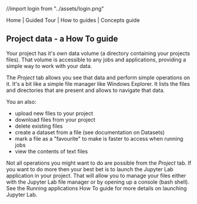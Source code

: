 //import login from "../assets/login.png"

<Head>
  <title>Project data - a How To guide</title>
</Head>

<InternalLink href="/">Home</InternalLink> |
<InternalLink href="../guided-tour">Guided Tour</InternalLink> |
<InternalLink href="../how-to">How to guides</InternalLink> |
<InternalLink href="../concepts">Concepts guide</InternalLink>

## Project data - a How To guide

Your project has it's own data volume (a directory containing your projects files).
That volume is accessible to any jobs and applications, providing a simple way to work with your data.

The *Project* tab allows you see that data and perform simple operations on it.
It's a bit like a simple file manager like Windows Explorer. It lists the files and directories that are present and
allows to navigate that data.

You an also:

- upload new files to your project
- download files from your project
- delete existing files
- create a dataset from a file (see documentation on Datasets)
- mark a file as a "favourite" to make is faster to access when running jobs
- view the contents of text files

Not all operations you might want to do are possible from the *Project* tab.
If you want to do more then your best bet is to launch the Jupyter Lab application in your project. That will allow you
to manage your files either with the Jupyter Lab file manager or by opening up a console (bash shell).
See the <InternalLink href="./applications">Running applications</InternalLink> How To guide for more details on launching
Jupyter Lab.

